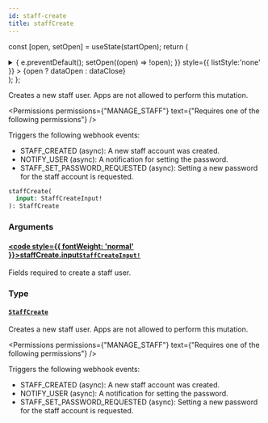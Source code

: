 ```yaml
---
id: staff-create
title: staffCreate
---
```






const [open, setOpen] = useState(startOpen);
return (
<details {...(open ? { open: true } : {})} className="details" style={{ border:'none', boxShadow:'none', background:'var(--ifm-background-color)' }}>
<summary
onClick={(e) => {
e.preventDefault();
setOpen((open) => !open);
}}
style={{ listStyle:'none' }} >
{open ? dataOpen : dataClose}
</summary>
{open && children}
</details>
);
};

Creates a new staff user. Apps are not allowed to perform this mutation.


<Permissions permissions={"MANAGE_STAFF"} text={"Requires one of the following permissions"} />


Triggers the following webhook events:

- STAFF_CREATED (async): A new staff account was created.
- NOTIFY_USER (async): A notification for setting the password.
- STAFF_SET_PASSWORD_REQUESTED (async): Setting a new password for the staff account is requested.

```graphql
staffCreate(
  input: StaffCreateInput!
): StaffCreate
```

### Arguments

#### [<code style={{ fontWeight: 'normal' }}>staffCreate.<b>input</b></code>](#)<Bullet />[`StaffCreateInput!`](../../../api-reference/users/inputs/staff-create-input.mdx) <Badge class="badge badge--secondary" text="non-null"/> <Badge class="badge badge--secondary" text="input"/> <Badge class="badge badge--secondary" text="users"/>

Fields required to create a staff user.

### Type

#### [`StaffCreate`](../../../api-reference/users/objects/staff-create.mdx) <Badge class="badge badge--secondary" text="object"/> <Badge class="badge badge--secondary" text="users"/>

Creates a new staff user. Apps are not allowed to perform this mutation.


<Permissions permissions={"MANAGE_STAFF"} text={"Requires one of the following permissions"} />


Triggers the following webhook events:

- STAFF_CREATED (async): A new staff account was created.
- NOTIFY_USER (async): A notification for setting the password.
- STAFF_SET_PASSWORD_REQUESTED (async): Setting a new password for the staff account is requested.

